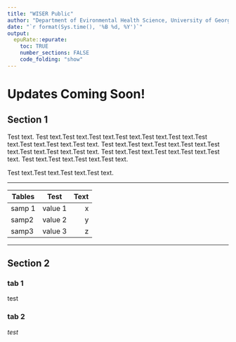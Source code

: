 ```yaml
---
title: "WISER Public"
author: "Department of Evironmental Health Science, University of Georgia"
date: "`r format(Sys.time(), '%B %d, %Y')`"
output:
  epuRate::epurate:
    toc: TRUE
    number_sections: FALSE
    code_folding: "show"
---
```


# Updates Coming Soon! {#Announcements}

## Section 1
Test text. Test text.Test text.Test text.Test text.Test text.Test text.Test text.Test text.Test text.Test text.
Test text.Test text.Test text.Test text.Test text.Test text.Test text.Test text.
Test text.Test text.Test text.Test text.Test text.
Test text.Test text.Test text.Test text.

Test text.Test text.Test text.Test text.

***

| Tables        | Test           | Text  |
| ------------- |:-------------:| -----:|
| samp 1      | value 1 | x |
| samp2       | value 2 | y |
| samp3       | value 3 | z |

***

## Section 2 {.tabset}

### tab 1
test

### tab 2
_test_